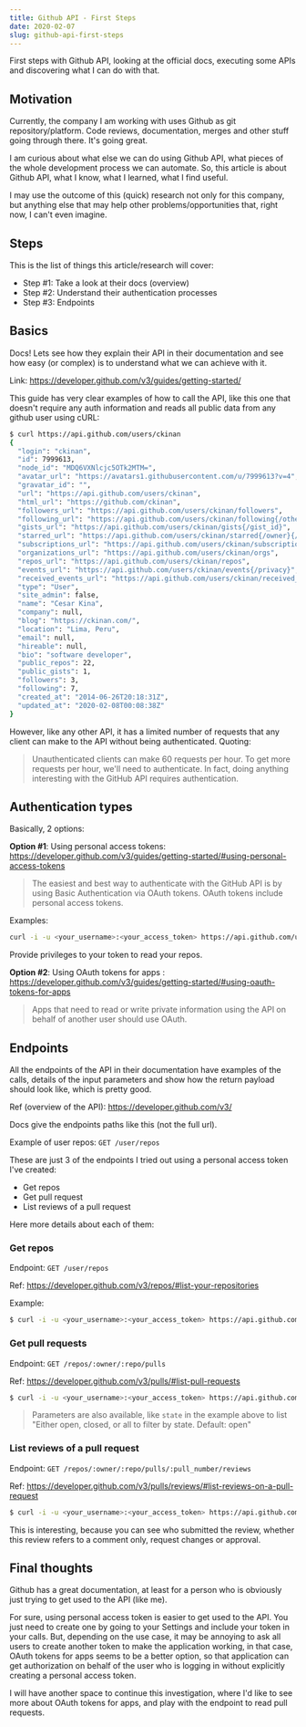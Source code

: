```yaml
---
title: Github API - First Steps
date: 2020-02-07
slug: github-api-first-steps
---
```


First steps with Github API, looking at the official docs, executing some APIs and discovering what I can do with that.

## Motivation

Currently, the company I am working with uses Github as git repository/platform. Code reviews, documentation, merges and other stuff going through there. It's going great.

I am curious about what else we can do using Github API, what pieces of the whole development process we can automate. So, this article is about Github API, what I know, what I learned, what I find useful.

I may use the outcome of this (quick) research not only for this company, but anything else that may help other problems/opportunities that, right now, I can't even imagine.

## Steps

This is the list of things this article/research will cover:

- Step #1: Take a look at their docs (overview)
- Step #2: Understand their authentication processes
- Step #3: Endpoints

## Basics

Docs! Lets see how they explain their API in their documentation and see how easy (or complex) is to understand what we can achieve with it.

Link: https://developer.github.com/v3/guides/getting-started/

This guide has very clear examples of how to call the API, like this one that doesn't require any auth information and reads all public data from any github user using cURL:

```bash
$ curl https://api.github.com/users/ckinan
{
  "login": "ckinan",
  "id": 7999613,
  "node_id": "MDQ6VXNlcjc5OTk2MTM=",
  "avatar_url": "https://avatars1.githubusercontent.com/u/7999613?v=4",
  "gravatar_id": "",
  "url": "https://api.github.com/users/ckinan",
  "html_url": "https://github.com/ckinan",
  "followers_url": "https://api.github.com/users/ckinan/followers",
  "following_url": "https://api.github.com/users/ckinan/following{/other_user}",
  "gists_url": "https://api.github.com/users/ckinan/gists{/gist_id}",
  "starred_url": "https://api.github.com/users/ckinan/starred{/owner}{/repo}",
  "subscriptions_url": "https://api.github.com/users/ckinan/subscriptions",
  "organizations_url": "https://api.github.com/users/ckinan/orgs",
  "repos_url": "https://api.github.com/users/ckinan/repos",
  "events_url": "https://api.github.com/users/ckinan/events{/privacy}",
  "received_events_url": "https://api.github.com/users/ckinan/received_events",
  "type": "User",
  "site_admin": false,
  "name": "Cesar Kina",
  "company": null,
  "blog": "https://ckinan.com/",
  "location": "Lima, Peru",
  "email": null,
  "hireable": null,
  "bio": "software developer",
  "public_repos": 22,
  "public_gists": 1,
  "followers": 3,
  "following": 7,
  "created_at": "2014-06-26T20:18:31Z",
  "updated_at": "2020-02-08T00:08:38Z"
}
```

However, like any other API, it has a limited number of requests that any client can make to the API without being authenticated. Quoting:

> Unauthenticated clients can make 60 requests per hour. To get more requests per hour, we'll need to authenticate. In fact, doing anything interesting with the GitHub API requires authentication.

## Authentication types

Basically, 2 options:

**Option #1**: Using personal access tokens: https://developer.github.com/v3/guides/getting-started/#using-personal-access-tokens

> The easiest and best way to authenticate with the GitHub API is by using Basic Authentication via OAuth tokens. OAuth tokens include personal access tokens.

Examples:

```bash
curl -i -u <your_username>:<your_access_token> https://api.github.com/user/repos
```

Provide privileges to your token to read your repos.

**Option #2**: Using OAuth tokens for apps : https://developer.github.com/v3/guides/getting-started/#using-oauth-tokens-for-apps

> Apps that need to read or write private information using the API on behalf of another user should use OAuth.

## Endpoints

All the endpoints of the API in their documentation have examples of the calls, details of the input parameters and show how the return payload should look like, which is pretty good.

Ref (overview of the API): https://developer.github.com/v3/

Docs give the endpoints paths like this (not the full url).

Example of user repos: `GET /user/repos`

These are just 3 of the endpoints I tried out using a personal access token I've created:

- Get repos
- Get pull request
- List reviews of a pull request

Here more details about each of them:

### Get repos

Endpoint: `GET /user/repos`

Ref: https://developer.github.com/v3/repos/#list-your-repositories

Example:

```bash
$ curl -i -u <your_username>:<your_access_token> https://api.github.com/user/repos
```

### Get pull requests

Endpoint: `GET /repos/:owner/:repo/pulls`

Ref: https://developer.github.com/v3/pulls/#list-pull-requests

```bash
$ curl -i -u <your_username>:<your_access_token> https://api.github.com/repos/ckinan/ckinan.com/pulls?state=all
```

> Parameters are also available, like `state` in the example above to list "Either open, closed, or all to filter by state. Default: open"

### List reviews of a pull request

Endpoint: `GET /repos/:owner/:repo/pulls/:pull_number/reviews`

Ref: https://developer.github.com/v3/pulls/reviews/#list-reviews-on-a-pull-request

```bash
$ curl -i -u <your_username>:<your_access_token> https://api.github.com/repos/ckinan/ckinan.com/pulls/9/reviews
```

This is interesting, because you can see who submitted the review, whether this review refers to a comment only, request changes or approval.

## Final thoughts

Github has a great documentation, at least for a person who is obviously just trying to get used to the API (like me).

For sure, using personal access token is easier to get used to the API. You just need to create one by going to your Settings and include your token in your calls. But, depending on the use case, it may be annoying to ask all users to create another token to make the application working, in that case, OAuth tokens for apps seems to be a better option, so that application can get authorization on behalf of the user who is logging in without explicitly creating a personal access token.

I will have another space to continue this investigation, where I'd like to see more about OAuth tokens for apps, and play with the endpoint to read pull requests.

